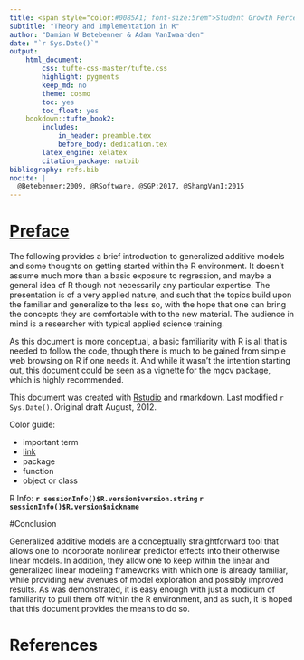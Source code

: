 ```yaml
---
title: <span style="color:#0085A1; font-size:5rem">Student Growth Percentiles</span>
subtitle: "Theory and Implementation in R"
author: "Damian W Betebenner & Adam VanIwaarden"
date: "`r Sys.Date()`"
output:
    html_document:
        css: tufte-css-master/tufte.css
        highlight: pygments
        keep_md: no
        theme: cosmo
        toc: yes
        toc_float: yes
    bookdown::tufte_book2:
        includes:
            in_header: preamble.tex
            before_body: dedication.tex
        latex_engine: xelatex
        citation_package: natbib
bibliography: refs.bib
nocite: |
  @Betebenner:2009, @RSoftware, @SGP:2017, @ShangVanI:2015
---
```




# [Preface](#preface)

The following provides a brief introduction to generalized additive models and some thoughts on getting started within the R environment.  It doesn't assume much more than a basic exposure to regression, and maybe a general idea of R though not necessarily any particular expertise. The presentation is of a very applied nature, and such that the topics build upon the familiar and generalize to the less so, with the hope that one can bring the concepts they are comfortable with to the new material. The audience in mind is a researcher with typical applied science training.

As this document is more conceptual, a basic familiarity with R is all that is needed to follow the code, though there is much to be gained from simple web browsing on R if one needs it. And while it wasn't the intention starting out, this document could be seen as a vignette for the <span class="pack">mgcv</span> package, which is highly recommended.


This document was created with [Rstudio](http://rstudio.org/) and rmarkdown. <span class="marginnote">Last modified `r Sys.Date()`. Original draft August, 2012.</span>


Color guide:

- <span class="emph">important term</span>
- [link]()
- <span class="pack">package</span>
- <span class="func">function</span>
- <span class="objclass">object or class</span>

R Info: **`r sessionInfo()$R.version$version.string` `r sessionInfo()$R.version$nickname`**



#<a name='conclusion'>Conclusion</a>

Generalized additive models are a conceptually straightforward tool that allows one to incorporate nonlinear predictor effects into their otherwise linear models. In addition, they allow one to keep within the linear and generalized linear modeling frameworks with which one is already familiar, while providing new avenues of model exploration and possibly improved results.  As was demonstrated, it is easy enough with just a modicum of familiarity to pull them off within the R environment, and as such, it is hoped that this document provides the means to do so.



# References
